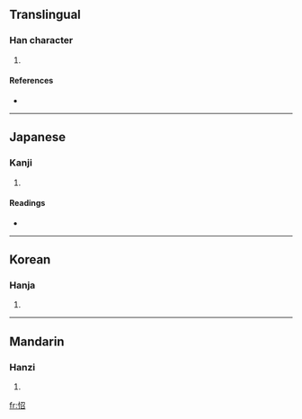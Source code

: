 ==Translingual==

===Han character===
{{Han char|rn=61|rad=心|as=05|sn=8|four=9706<sub>2</sub>|canj=心尸竹口 (PSHR)}}

# {{defn|Han|sort=心05}}

====References====
* {{Han ref|kx=0379.130|dkj=10427|dj=0707.210|hdz=42288.080|uh=600A|ud=24586|bh=CCA2|bd=52386}}

----

==Japanese==

===Kanji===
{{ja-kanji|grade=|rs=心05}}

# {{defn|Japanese}}

====Readings====
* {{ja-readings|on=[[ちょう]] (chō), [[しょう]] (shō)|kun=[[かなしむ]] (kanashimu)}}

----

==Korean==

===Hanja===
{{ko-hanja|hangeul=초|eumhun=|rv=cho|mr=ch'o|y=cho}}

# {{defn|Korean}}

----

==Mandarin==

===Hanzi===
{{cmn-hanzi|pin=[[chāo]] ([[chao1]])|wg=[[ch'ao1|ch'ao<sup>1</sup>]]}}

# {{defn|Mandarin}}

[[fr:怊]]